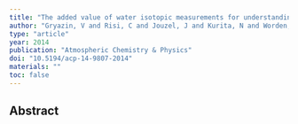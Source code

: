 ```yaml
---
title: "The added value of water isotopic measurements for understanding model biases in simulating the water cycle over Western Siberia."
author: "Gryazin, V and Risi, C and Jouzel, J and Kurita, N and Worden, J and Frankenberg, C and Bastrikov, V and Gribanov, K and Stukova, O"
type: "article"
year: 2014
publication: "Atmospheric Chemistry & Physics"
doi: "10.5194/acp-14-9807-2014"
materials: ""
toc: false
---
```


## Abstract


